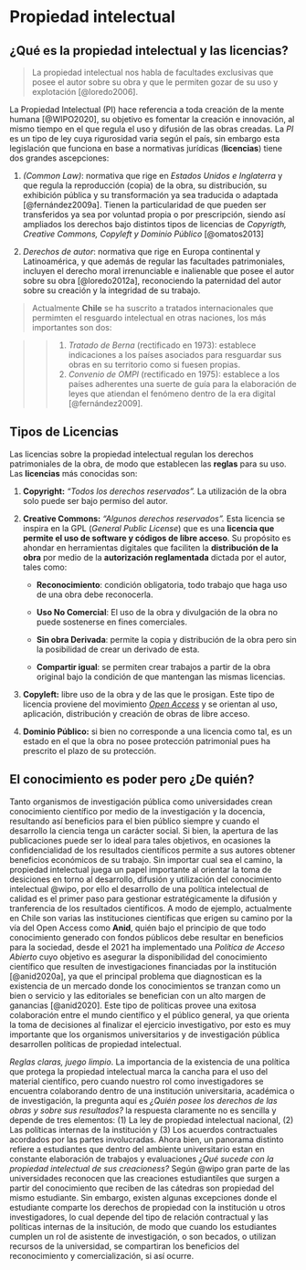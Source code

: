 # Propiedad intelectual {#propiedad}

## ¿Qué es la propiedad intelectual y las licencias?

> La propiedad intelectual nos habla de facultades exclusivas que posee el autor sobre su obra y que le permiten gozar de su uso y explotación [@loredo2006].

La Propiedad Intelectual (PI) hace referencia a toda creación de la mente humana [@WIPO2020], su objetivo es fomentar la creación e innovación, al mismo tiempo en el que regula el uso y difusión de las obras creadas. La *PI* es un tipo de ley cuya rigurosidad varia según el país, sin embargo esta legislación que funciona en base a normativas jurídicas (**licencias**) tiene dos grandes ascepciones:

1.  *(Common Law)*: normativa que rige en *Estados Unidos e Inglaterra* y que regula la reproducción (copia) de la obra, su distribución, su exhibición pública y su transformación ya sea traducida o adaptada [@fernández2009a]. Tienen la particularidad de que pueden ser transferidos ya sea por voluntad propia o por prescripción, siendo así ampliados los derechos bajo distintos tipos de licencias de *Copyrigth, Creative Commons, Copyleft y Dominio Público* [@omatos2013]

2.  *Derechos de autor*: normativa que rige en Europa continental y Latinoamérica, y que además de regular las facultades patrimoniales, incluyen el derecho moral irrenunciable e inalienable que posee el autor sobre su obra [@loredo2012a], reconociendo la paternidad del autor sobre su creación y la integridad de su trabajo.

> Actualmente **Chile** se ha suscrito a tratados internacionales que permimten el resguardo intelectual en otras naciones, los más importantes son dos:

> > 1.  *Tratado de Berna* (rectificado en 1973): establece indicaciones a los países asociados para resguardar sus obras en su territorio como si fuesen propias.
> > 2.  *Convenio de OMPI* (rectificado en 1975): establece a los países adherentes una suerte de guía para la elaboración de leyes que atiendan el fenómeno dentro de la era digital [@fernández2009].

## Tipos de Licencias

Las licencias sobre la propiedad intelectual regulan los derechos patrimoniales de la obra, de modo que establecen las **reglas** para su uso. Las **licencias** más conocidas son:

1.  **Copyright:** *"Todos los derechos reservados".* La utilización de la obra solo puede ser bajo permiso del autor.

2.  **Creative Commons:** *"Algunos derechos reservados".* Esta licencia se inspira en la GPL (*General Public License*) que es una **licencia que permite el uso de software y códigos de libre acceso**. Su propósito es ahondar en herramientas digitales que faciliten la **distribución de la obra** por medio de la **autorización reglamentada** dictada por el autor, tales como:

    -   **Reconocimiento**: condición obligatoria, todo trabajo que haga uso de una obra debe reconocerla.

    -   **Uso No Comercial**: El uso de la obra y divulgación de la obra no puede sostenerse en fines comerciales.

    -   **Sin obra Derivada**: permite la copia y distribución de la obra pero sin la posibilidad de crear un derivado de esta.

    -   **Compartir igual**: se permiten crear trabajos a partir de la obra original bajo la condición de que mantengan las mismas licencias.

3.  **Copyleft:** libre uso de la obra y de las que le prosigan. Este tipo de licencia proviene del movimiento [*Open Access*](https://open-access.net/en/information-on-open-access/history-of-the-open-access-movement) y se orientan al uso, aplicación, distribución y creación de obras de libre acceso.

4.  **Dominio Público:** si bien no corresponde a una licencia como tal, es un estado en el que la obra no posee protección patrimonial pues ha prescrito el plazo de su protección.

## El conocimiento es poder pero ¿De quién?

Tanto organismos de investigación pública como universidades crean conocimiento científico por medio de la investigación y la docencia, resultando así beneficios para el bien público siempre y cuando el desarrollo la ciencia tenga un carácter social. Si bien, la apertura de las publicaciones puede ser lo ideal para tales objetivos, en ocasiones la confidencialidad de los resultados científicos permite a sus autores obtener beneficios económicos de su trabajo. Sin importar cual sea el camino, la propiedad intelectual juega un papel importante al orientar la toma de desiciones en torno al desarrollo, difusión y utilización del conocimiento intelectual @wipo, por ello el desarrollo de una política intelectual de calidad es el primer paso para gestionar estratégicamente la difusión y tranferencia de los resultados científicos. A modo de ejemplo, actualmente en Chile son varias las instituciones científicas que erigen su camino por la vía del Open Access como **Anid**, quién bajo el principio de que todo conocimiento generado con fondos públicos debe resultar en beneficios para la sociedad, desde el 2021 ha implementado una *Política de Acceso Abierto* cuyo objetivo es asegurar la disponibilidad del conocimiento científico que resulten de investigaciones financiadas por la institución [@anid2020a], ya que el principal problema que diagnostican es la existencia de un mercado donde los conocimientos se tranzan como un bien o servicio y las editoriales se benefician con un alto margen de ganancias [@anid2020]. Este tipo de políticas provee una exitosa colaboración entre el mundo científico y el público general, ya que orienta la toma de decisiones al finalizar el ejercicio investigativo, por esto es muy importante que los organismos universitarios y de investigación pública desarrollen políticas de propiedad intelectual.

*Reglas claras, juego limpio*. La importancia de la existencia de una política que protega la propiedad intelectual marca la cancha para el uso del material científico, pero cuando nuestro rol como investigadores se encuentra colaborando dentro de una institución universitaria, académica o de investigación, la pregunta aquí es *¿Quién posee los derechos de las obras y sobre sus resultados?* la respuesta claramente no es sencilla y depende de tres elementos: (1) La ley de propiedad intelectual nacional, (2) Las políticas internas de la institución y (3) Los acuerdos contractuales acordados por las partes involucradas. Ahora bien, un panorama distinto refiere a estudiantes que dentro del ambiente universitario estan en constante elaboración de trabajos y evaluaciones *¿Qué sucede con la propiedad intelectual de sus creacioness?* Según @wipo gran parte de las universidades reconocen que las creaciones estudiantiles que surgen a partir del conocimiento que reciben de las cátedras son propiedad del mismo estudiante. Sin embargo, existen algunas excepciones donde el estudiante comparte los derechos de propiedad con la institución u otros investigadores, lo cual depende del tipo de relación contractual y las políticas internas de la insitución, de modo que cuando los estudiantes cumplen un rol de asistente de investigación, o son becados, o utilizan recursos de la universidad, se compartiran los beneficios del reconocimiento y comercialización, si así ocurre.
